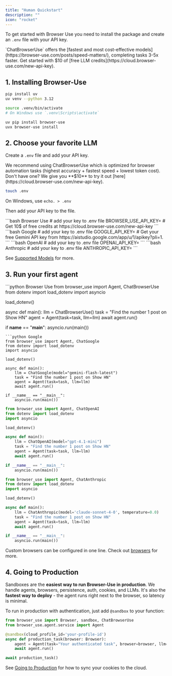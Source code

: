 ```yaml
---
title: "Human Quickstart"
description: ""
icon: "rocket"
---
```


To get started with Browser Use you need to install the package and create an `.env` file with your API key.

<Note icon="key" color="#FFC107" iconType="regular">
`ChatBrowserUse` offers the [fastest and most cost-effective models](https://browser-use.com/posts/speed-matters/), completing tasks 3-5x faster. Get started with $10 of [free LLM credits](https://cloud.browser-use.com/new-api-key).
</Note>

## 1. Installing Browser-Use


```bash create environment
pip install uv
uv venv --python 3.12
```
```bash activate environment
source .venv/bin/activate
# On Windows use `.venv\Scripts\activate`
```
```bash install browser-use & chromium
uv pip install browser-use
uvx browser-use install
```


## 2. Choose your favorite LLM
Create a `.env` file and add your API key. 

<Callout icon="key" iconType="regular">
We recommend using ChatBrowserUse which is optimized for browser automation tasks (highest accuracy + fastest speed + lowest token cost). Don't have one? We give you **$10** to try it out [here](https://cloud.browser-use.com/new-api-key).
</Callout>

```bash .env
touch .env
```

<Info>On Windows, use `echo. > .env`</Info>

Then add your API key to the file.

<CodeGroup>
```bash Browser Use
# add your key to .env file
BROWSER_USE_API_KEY=
# Get 10$ of free credits at https://cloud.browser-use.com/new-api-key
```
```bash Google
# add your key to .env file
GOOGLE_API_KEY=
# Get your free Gemini API key from https://aistudio.google.com/app/u/1/apikey?pli=1.
```
```bash OpenAI
# add your key to .env file
OPENAI_API_KEY=
```
```bash Anthropic
# add your key to .env file
ANTHROPIC_API_KEY=
```
</CodeGroup>

See [Supported Models](/supported-models) for more.

## 3. Run your first agent

<CodeGroup>
```python Browser Use
from browser_use import Agent, ChatBrowserUse
from dotenv import load_dotenv
import asyncio

load_dotenv()

async def main():
    llm = ChatBrowserUse()
    task = "Find the number 1 post on Show HN"
    agent = Agent(task=task, llm=llm)
    await agent.run()

if __name__ == "__main__":
    asyncio.run(main())
```
```python Google
from browser_use import Agent, ChatGoogle
from dotenv import load_dotenv
import asyncio

load_dotenv()

async def main():
    llm = ChatGoogle(model="gemini-flash-latest")
    task = "Find the number 1 post on Show HN"
    agent = Agent(task=task, llm=llm)
    await agent.run()

if __name__ == "__main__":
    asyncio.run(main())
```
```python OpenAI
from browser_use import Agent, ChatOpenAI
from dotenv import load_dotenv
import asyncio

load_dotenv()

async def main():
    llm = ChatOpenAI(model="gpt-4.1-mini")
    task = "Find the number 1 post on Show HN"
    agent = Agent(task=task, llm=llm)
    await agent.run()

if __name__ == "__main__":
    asyncio.run(main())
```
```python Anthropic
from browser_use import Agent, ChatAnthropic
from dotenv import load_dotenv
import asyncio

load_dotenv()

async def main():
    llm = ChatAnthropic(model='claude-sonnet-4-0', temperature=0.0)
    task = "Find the number 1 post on Show HN"
    agent = Agent(task=task, llm=llm)
    await agent.run()

if __name__ == "__main__":
    asyncio.run(main())
```
</CodeGroup>

<Note> Custom browsers can be configured in one line. Check out <a href = "customize/browser/basics">browsers</a> for more. </Note>

## 4. Going to Production

Sandboxes are the **easiest way to run Browser-Use in production**. We handle agents, browsers, persistence, auth, cookies, and LLMs. It's also the **fastest way to deploy** - the agent runs right next to the browser, so latency is minimal.

To run in production with authentication, just add `@sandbox` to your function:

```python
from browser_use import Browser, sandbox, ChatBrowserUse
from browser_use.agent.service import Agent

@sandbox(cloud_profile_id='your-profile-id')
async def production_task(browser: Browser):
    agent = Agent(task="Your authenticated task", browser=browser, llm=ChatBrowserUse())
    await agent.run()

await production_task()
```

See [Going to Production](/production) for how to sync your cookies to the cloud.
